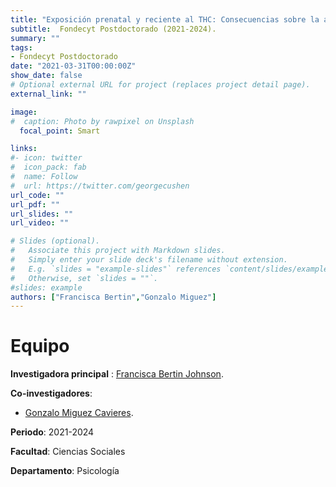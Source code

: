 ```yaml
---
title: "Exposición prenatal y reciente al THC: Consecuencias sobre la ansiedad y la recompensa"
subtitle:  Fondecyt Postdoctorado (2021-2024).
summary: ""
tags:
- Fondecyt Postdoctorado
date: "2021-03-31T00:00:00Z"
show_date: false
# Optional external URL for project (replaces project detail page).
external_link: ""

image:
#  caption: Photo by rawpixel on Unsplash
  focal_point: Smart

links:
#- icon: twitter
#  icon_pack: fab
#  name: Follow
#  url: https://twitter.com/georgecushen
url_code: ""
url_pdf: ""
url_slides: ""
url_video: ""

# Slides (optional).
#   Associate this project with Markdown slides.
#   Simply enter your slide deck's filename without extension.
#   E.g. `slides = "example-slides"` references `content/slides/example-slides.md`.
#   Otherwise, set `slides = ""`.
#slides: example
authors: ["Francisca Bertin","Gonzalo Miguez"]
---
```


# Equipo

**Investigadora principal** : [Francisca Bertin Johnson](../../../authors/francisca-bertin/).

**Co-investigadores**:

- [Gonzalo Miguez Cavieres](../../../authors/Gonzalo-miguez/).


**Periodo**: 2021-2024

**Facultad**: Ciencias Sociales

**Departamento**: Psicología

